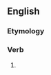 ==English==

===Etymology===
{{suffix|en|contemn|eth|nocat=1}}

===Verb===
{{head|en|verb form}}

# {{en-archaic third-person singular of|contemn}}